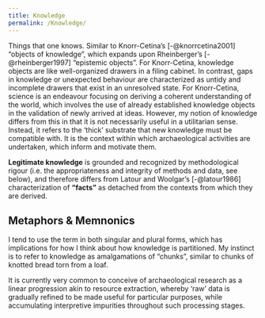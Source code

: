 ```yaml
---
title: Knowledge
permalink: /Knowledge/
---
```


Things that one knows. Similar to Knorr-Cetina's [-@knorrcetina2001] "objects of knowledge", which expands upon Rheinberger's [-@rheinberger1997] "epistemic objects".
For Knorr-Cetina, knowledge objects are like well-organized drawers in a filing cabinet.
In contrast, gaps in knowledge or unexpected behaviour are characterized as untidy and incomplete drawers that exist in an unresolved state.
For Knorr-Cetina, science is an endeavour focusing on deriving a coherent understanding of the world, which involves the use of already established knowledge objects in the validation of newly arrived at ideas.
However, my notion of knowledge differs from this in that it is not necessarily useful in a utilitarian sense.
Instead, it refers to the 'thick' substrate that new knowledge must be compatible with. It is the context within which archaeological activities are undertaken, which inform and motivate them.

**Legitimate knowledge** is grounded and recognized by methodological rigour (i.e. the appropriateness and integrity of methods and data, see below), and therefore differs from Latour and Woolgar's [-@latour1986] characterization of **"facts"** as detached from the contexts from which they are derived.

## Metaphors & Memnonics

I tend to use the term in both singular and plural forms, which has implications for how I think about how knowledge is partitioned.
My instinct is to refer to knowledge as amalgamations of "chunks", similar to chunks of knotted bread torn from a loaf.

It is currently very common to conceive of archaeological research as a linear progression akin to resource extraction, whereby 'raw' data is gradually refined to be made useful for particular purposes, while accumulating interpretive impurities throughout such processing stages. 